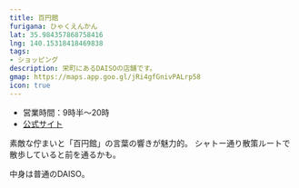 ```yaml
---
title: 百円館
furigana: ひゃくえんかん
lat: 35.984357868758416
lng: 140.15318418469838
tags:
- ショッピング
description: 栄町にあるDAISOの店舗です。
gmap: https://maps.app.goo.gl/jRi4gfGnivPALrp58
icon: true
---
```


- 営業時間：9時半～20時
- [公式サイト](https://www.daiso-sangyo.co.jp/shop/detail/001778?utm_source=google&utm_medium=maps&utm_campaign=top)

素敵な佇まいと「百円館」の言葉の響きが魅力的。
シャトー通り散策ルートで散歩していると前を通るかも。

中身は普通のDAISO。

<LinkedImage
  basename="nato_blooming/hyakuenkan-overview"
/>
